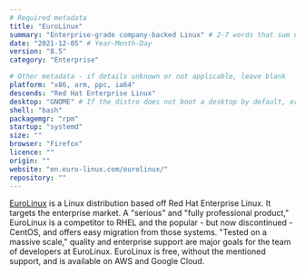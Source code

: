 ```yaml
---
# Required metadata
title: "EuroLinux"
summary: "Enterprise-grade company-backed Linux" # 2-7 words that sum up the distribution
date: "2021-12-05" # Year-Month-Day
version: "8.5"
category: "Enterprise"

# Other metadata - if details unknown or not applicable, leave blank
platform: "x86, arm, ppc, ia64"
descends: "Red Hat Enterprise Linux"
desktop: "GNOME" # If the distro does not boot a desktop by default, or doesn't ship one, leave 'desktop' blank
shell: "bash"
packagemgr: "rpm"
startup: "systemd"
size: ""
browser: "Firefox"
licence: ""
origin: ""
website: "en.euro-linux.com/eurolinux/"
repository: ""
---
```


[EuroLinux](https://en.euro-linux.com/eurolinux/) is a Linux distribution based off Red Hat Enterprise Linux. It targets the enterprise market. A "serious" and "fully professional product," EuroLinux is a competitor to RHEL and the popular - but now discontinued - CentOS, and offers easy migration from those systems. "Tested on a massive scale," quality and enterprise support are major goals for the team of developers at EuroLinux. EuroLinux is free, without the mentioned support, and is available on AWS and Google Cloud.
